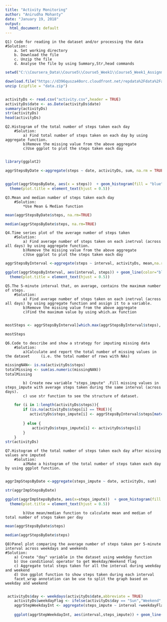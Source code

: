 ---
title: "Activity Monitoring"
author: "Anirudha Mohanty"
date: "January 19, 2018"
output:
  html_document: default 
---

 
    Q1) Code for reading in the dataset and/or processing the data
    #Solution:
        a. Set working directory
        b. Download the file
        c. Unzip the file
        d. Analyse the file by using Summary,Str,head commands

```{r }

setwd("C:\\Coursera_Data\\Course5\\Course5_Week1\\Course5_Week1_Assignment")

download.file("https://d396qusza40orc.cloudfront.net/repdata%2Fdata%2Factivity.zip", destfile="data.zip")
unzip (zipfile = "data.zip")


activityDs <- read.csv("activity.csv",header = TRUE)
activityDs$date <- as.Date(activityDs$date)
summary(activityDs)
str(activityDs)
head(activityDs)
```

    Q2.Histogram of the total number of steps taken each day
        #Solution:
            a) Find total number of steps taken on each day by using aggregate function.
            b)Remove the missing value from the above aggregate
            c)Use ggplot to plot the steps taken each day
        

```{r echo=TRUE}
library(ggplot2)

aggrStepsByDate <-aggregate(steps ~ date, activityDs, sum, na.rm = TRUE , na.action = na.omit)


ggplot(aggrStepsByDate, aes(x = steps))  + geom_histogram(fill = "blue", binwidth = 1000) +xlab("Number of Steps per Day")  +ylab("Number of times in a day(Count)")  + ggtitle("Total number of steps taken per day")  +
  theme(plot.title = element_text(hjust = 0.5))


``` 

    Q3.Mean and median number of steps taken each day 
        #Solution:
            *Use Mean & Median function
```{r}
mean(aggrStepsByDate$steps, na.rm=TRUE)

median(aggrStepsByDate$steps, na.rm=TRUE)

```


    Q4.Time series plot of the average number of steps taken
        #Solution:
            a) Find average number of steps taken on each inetrval (across all days) by using aggregate function.
            b)Remove the missing value from the above aggregate
            c)Use ggplot to plot the steps taken each day  
```{r echo=TRUE}
aggrStepsByInterval <-aggregate(steps ~ interval, activityDs, mean,na.rm = TRUE , na.action = na.omit)

ggplot(aggrStepsByInterval, aes(interval, steps)) + geom_line(color="blue") +labs(title="Average Daily Activity Pattern", x="Interval", y="Average steps")  +
  theme(plot.title = element_text(hjust = 0.5))

```

    Q5.The 5-minute interval that, on average, contains the maximum number of steps.
        #Solution:
            a) Find average number of steps taken on each inetrval (across all days) by using aggregate function and assign it to a variable.
            b)Remove the missing value from the above aggregate
            c)Find the maximum value by using which.ax function
        
```{r echo=TRUE}

mostSteps <- aggrStepsByInterval[which.max(aggrStepsByInterval$steps), ]

mostSteps
```

    Q6.Code to describe and show a strategy for imputing missing data
        #Solution:
            a)Calculate and report the total number of missing values in the dataset     (i.e. the total number of rows with NAs)
```{r}
missingNAN<- is.na(activityDs$steps)
totalMissing <- sum(as.numeric(missingNAN))
totalMissing
```
    
            b) Create new variable "steps_impute" .Fill missing values in  steps_impute with average steps taken during the same interval (across days). 
            c) use str function to see the structure of dataset.
```{r}
    for (i in 1:length(activityDs$steps)){
        if (is.na(activityDs$steps[i] == TRUE)){
           activityDs$steps_impute[i] <- aggrStepsByInterval$steps[match(activityDs$interval[i], aggrStepsByInterval$interval)]
            
        } else {
            activityDs$steps_impute[i] <- activityDs$steps[i]
        }
    }        
str(activityDs)

``` 

    Q7.Histogram of the total number of steps taken each day after missing values are imputed
        #Solution:
            a)Make a histogram of the total number of steps taken each day by using ggplot function. 
            
```{r echo=TRUE}

aggrImpStepsByDate <-aggregate(steps_impute ~ date, activityDs, sum)

str(aggrImpStepsByDate)

ggplot(aggrImpStepsByDate, aes(x=steps_impute))  + geom_histogram(fill = "green", binwidth =1000 ) +xlab("Number of (Imputed)Steps")  +ylab("Number of times in a day")  + ggtitle("Steps taken per day")  +
  theme(plot.title = element_text(hjust = 0.5))
```
            
            b)Use mean/median function to calculate mean and median of total number of steps taken per day
   

```{r}
mean(aggrStepsByDate$steps)

median(aggrStepsByDate$steps)

```

    Q8)Panel plot comparing the average number of steps taken per 5-minute interval across weekdays and weekends
    #Solution:
        a) Create "day" variable in the dataset using weekday function
        b) Use conditional operator to get Weekday/Weekend flag
        c) Aggregate total steps taken for all the interval during weekday and weekend
        d) Use ggplot function to show steps taken during each interval
        facet_wrap annotation can be use to split the graph based on weekday and weekend
        
```{r}
 activityDs$day <- weekdays(activityDs$date,abbreviate = TRUE)    
    activityDs$weekdayFlag <- ifelse(activityDs$day == "Sun","Weekend",ifelse(activityDs$day == "Sat","Weekend","Weekday"))
    aggrStepWeekdayInt <- aggregate(steps_impute ~ interval +weekdayFlag , activityDs, sum)
    
    ggplot(aggrStepWeekdayInt, aes(interval,steps_impute)) + geom_line(color="blue")+ facet_wrap(~weekdayFlag, nrow = 2,ncol = 1) +labs(x="Interval", y="Number of steps") 
    
```
